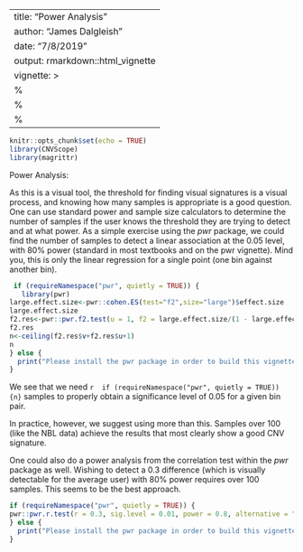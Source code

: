 
<style>
  .main-container {
    max-width: 1200px !important;
  }
</style>
<style type="text/css">
.main-container {
  max-width: 1200px;
  margin-left: auto;
  margin-right: auto;
}
</style>

---
title: "Power Analysis"
author: "James Dalgleish"
date: "7/8/2019"
output: rmarkdown::html_vignette
vignette: >
 %\VignetteEngine{knitr::rmarkdown}
 %\VignetteIndexEntry{Power Analysis}
 %\VignetteEncoding{UTF-8}
---

```r
knitr::opts_chunk$set(echo = TRUE)
library(CNVScope)
library(magrittr)
```

Power Analysis:


As this is a visual tool, the threshold for finding visual signatures is a visual process, and knowing how many samples is appropriate is a good question. One can use standard power and sample size calculators to determine the number of samples if the user knows the threshold they are trying to detect and at what power. As a simple exercise using the *pwr* package, we could find the number of samples to detect a linear association at the 0.05 level, with 80% power (standard in most textbooks and on the pwr vignette). Mind you, this is only the linear regression for a single point (one bin against another bin).
```r
 if (requireNamespace("pwr", quietly = TRUE)) {
   library(pwr)
large.effect.size<-pwr::cohen.ES(test="f2",size="large")$effect.size
large.effect.size
f2.res<-pwr::pwr.f2.test(u = 1, f2 = large.effect.size/(1 - large.effect.size), sig.level = 0.05, power = 0.8)
f2.res
n<-ceiling(f2.res$v+f2.res$u+1)
n
} else {
  print("Please install the pwr package in order to build this vignette.")
}
```


We see that we need `r  if (requireNamespace("pwr", quietly = TRUE)) {n}` samples to properly obtain a significance level of 0.05 for a given bin pair.

In practice, however, we suggest using more than this. Samples over 100 (like the NBL data) achieve the results that most clearly show a good CNV signature.

One could also do a power analysis from the correlation test within the *pwr* package as well. Wishing to detect a 0.3 difference (which is visually detectable for the average user) with 80% power requires over 100 samples. This seems to be the best approach.
```r
if (requireNamespace("pwr", quietly = TRUE)) {
pwr::pwr.r.test(r = 0.3, sig.level = 0.01, power = 0.8, alternative = "greater")$n %>% ceiling()
} else {
  print("Please install the pwr package in order to build this vignette.")
}
```

